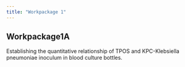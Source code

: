 ```yaml
---
title: "Workpackage 1"
---
```


## Workpackage1A

Establishing the quantitative relationship of TPOS and KPC-Klebsiella pneumoniae inoculum in blood culture bottles.

## 

